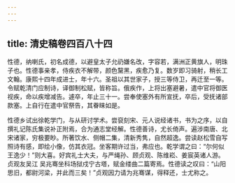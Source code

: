 ```yaml
---
---
---
```

title: 清史稿卷四百八十四
---




性德，纳喇氏，初名成德，以避皇太子允礽嫌名改，字容若，满洲正黄旗人，明珠子也。性德事亲孝，侍疾衣不解带，颜色黧黑，疾愈乃复。数岁即习骑射，稍长工文翰。康熙十四年成进士，年十六。圣祖以其世家子，授三等侍卫，再迁至一等。令赋乾清门应制诗，译御制松赋，皆称旨。俄疾作，上将出塞避暑，遣中官将御医视疾，命以疾增减告。遽卒，年止三十一。尝奉使塞外有所宣抚，卒后，受抚诸部款塞。上自行在遣中官祭告，其眷睐如是。

性德乡试出徐乾学门，与从研讨学术。尝裒刻宋、元人说经诸书，书为之序，以自撰礼记陈氏集说补正附焉，合为通志堂经解。性德善诗，尤长倚声。遍涉南唐、北宋诸家，穷极要眇。所著饮水、侧帽二集，清新秀隽，自然超逸。尝读赵松雪自写照诗有感，即绘小像，仿其衣冠。坐客期许过当，弗应也。乾学谓之曰：“尔何似王逸少！”则大喜。好宾礼士大夫，与严绳孙、顾贞观、陈维崧、姜宸英诸人游。贞观友吴江 吴兆骞坐科场狱戍宁古塔，赋金缕曲二篇寄焉。性德读之叹曰：“山阳思旧，都尉河梁，并此而三矣！”贞观因力请为兆骞谋，得释还，士尤称之。